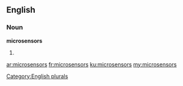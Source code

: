 ==English==

===Noun===
'''microsensors'''

# {{plural of|microsensor}}

[[Category:English plurals]]

[[ar:microsensors]]
[[fr:microsensors]]
[[ku:microsensors]]
[[my:microsensors]]
